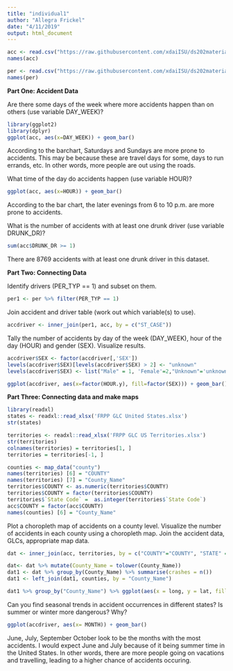 ```yaml
---
title: "individual1"
author: "Allegra Frickel"
date: "4/11/2019"
output: html_document
---
```


```r
acc <- read.csv("https://raw.githubusercontent.com/xdaiISU/ds202materials/master/hwlabs/fars2017/accident.csv", stringsAsFactors = FALSE)
names(acc)
```

```r
per <- read.csv("https://raw.githubusercontent.com/xdaiISU/ds202materials/master/hwlabs/fars2017/person.csv", stringsAsFactors = FALSE)
names(per)
```

**Part One: Accident Data**

Are there some days of the week where more accidents happen than on others (use variable DAY_WEEK)?

```r
library(ggplot2)
library(dplyr)
ggplot(acc, aes(x=DAY_WEEK)) + geom_bar()
```

According to the barchart, Saturdays and Sundays are more prone to accidents. This may be because these are travel days for some, days to run errands, etc. In other words, more people are out using the roads.

What time of the day do accidents happen (use variable HOUR)?

```r
ggplot(acc, aes(x=HOUR)) + geom_bar()
```

According to the bar chart, the later evenings from 6 to 10 p.m. are more prone to accidents.

What is the number of accidents with at least one drunk driver (use variable DRUNK_DR)?

```r
sum(acc$DRUNK_DR >= 1)
```

There are 8769 accidents with at least one drunk driver in this dataset.

**Part Two: Connecting Data**

Identify drivers (PER_TYP == 1) and subset on them.

```r
per1 <- per %>% filter(PER_TYP == 1)
```

Join accident and driver table (work out which variable(s) to use).

```r
accdriver <- inner_join(per1, acc, by = c("ST_CASE"))
```

Tally the number of accidents by day of the week (DAY_WEEK), hour of the day (HOUR) and gender (SEX). Visualize results.

```r
accdriver$SEX <- factor(accdriver[,'SEX'])
levels(accdriver$SEX)[levels(accdriver$SEX) > 2] <- "unknown"
levels(accdriver$SEX) <- list("Male" = 1, 'Female'=2,"Unknown"='unknown')
```

```r
ggplot(accdriver, aes(x=factor(HOUR.y), fill=factor(SEX))) + geom_bar() + facet_grid(DAY_WEEK~SEX, scales="free", space="free") + xlab("Hour of the Day") + ylab("Number of Crashes") + ggtitle("Crashes of the Week by Hour and Sex") + guides(fill=guide_legend("SEX")) + scale_fill_discrete(name = "SEX", labels = c("Male","Female","Unknown"))
```

**Part Three: Connecting data and make maps**

```r
library(readxl)
states <- readxl::read_xlsx('FRPP GLC United States.xlsx')
str(states)
```

```r
territories <- readxl::read_xlsx('FRPP GLC US Territories.xlsx')
str(territories)
colnames(territories) = territories[1, ]
territories = territories[-1, ]
```

```r
counties <- map_data("county")
names(territories) [6] = "COUNTY"
names(territories) [7] = "County_Name"
territories$COUNTY <- as.numeric(territories$COUNTY)
territories$COUNTY = factor(territories$COUNTY)
territories$`State Code` =  as.integer(territories$`State Code`)
acc$COUNTY = factor(acc$COUNTY)
names(counties) [6] = "County_Name"
```

Plot a choropleth map of accidents on a county level. Visualize the number of accidents in each county using a choropleth map. Join the accident data, GLCs, appropriate map data.

```r
dat <- inner_join(acc, territories, by = c("COUNTY"="COUNTY", "STATE" = "State Code")) %>% select(LATITUCE, LONGITUD, COUNTY, "County_Name", DAY, MONTH, YEAR, HOUR, "State Name")
```

```r
dat<- dat %>% mutate(County_Name = tolower(County_Name))
dat1 <- dat %>% group_by(County_Name) %>% summarise(crashes = n())
dat1 <- left_join(dat1, counties, by = "County_Name")
```

```r
dat1 %>% group_by("County_Name") %>% ggplot(aes(x = long, y = lat, fill=crashes)) + geom_polygon(aes(group=group))
```

Can you find seasonal trends in accident occurrences in different states? Is summer or winter more dangerous? Why?

```r
ggplot(accdriver, aes(x= MONTH)) + geom_bar()
```

June, July, September October look to be the months with the most accidents. I would expect June and July because of it being summer time in the United States. In other words, there are more people going on vacations and travelling, leading to a higher chance of accidents occuring.



